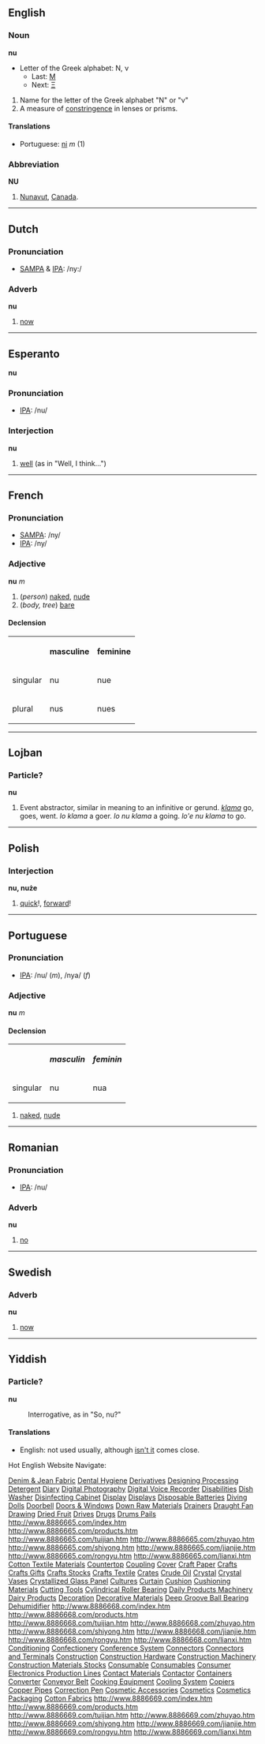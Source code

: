 ==English==
===Noun===
'''nu'''

*Letter of the Greek alphabet: &#925;, &#957;
**Last: [[mu|&#924;]]
**Next: [[xi|&#926;]]

#Name for the letter of the Greek alphabet "&Nu;" or "&nu;"
#A measure of [[constringence]] in lenses or prisms.

====Translations====
*Portuguese: [[ni]] ''m'' (1)

===Abbreviation===
'''NU'''

#[[Nunavut]], [[Canada]].

----
==Dutch==
===Pronunciation===
*[[w:SAMPA|SAMPA]] & [[w:IPA|IPA]]: /ny:/

===Adverb===
'''nu'''

#[[now]]

----
==Esperanto==
'''nu'''

===Pronunciation===
*[[w:IPA|IPA]]: /nu/

===Interjection===
'''nu'''

#[[well]] (as in "Well, I think...")

----
==French==
===Pronunciation===
*[[w:SAMPA|SAMPA]]:  /ny/ 
*[[w:IPA|IPA]]: /ny/

===Adjective===
'''nu''' ''m''

#(''person'') [[naked]], [[nude]]
#(''body, tree'') [[bare]]

====Declension====
<table border="0">
<tr><th></th><th>masculine</th><th>feminine</th></tr>
<tr><td>singular  </td><td>nu</td><td>nue</td></tr>
<tr><td>plural</td><td>nus</td><td>nues</td></tr>
</table>

<!-- This does not belong here!
----
==Greek==
===Pronunciation===
*[[w:IPA|IPA]]: /'/

===Letter===
'''nu'''?

*Letter of the Greek alphabet: &#925 &#957
**Previous: [[mu|&#924]]
**Next: [[xi|&#926]]

*The thirteenth letter of the [[en:Classical Greek|Classical]] and [[w:Modern Greek|Modern]], the fourteenth in [[w:Old Greek|Old Greek]].

===Numeral===
represents a value of 50

===Translations===
*English: [[fifty]]
-->

----

==Lojban==
===Particle?===
'''nu'''

#Event abstractor, similar in meaning to an infinitive or gerund. ''[[klama]]'' go, goes, went. ''lo klama'' a goer. ''lo nu klama'' a going. ''lo'e nu klama'' to go.

----
==Polish==
===Interjection===
'''nu, nu&#380;e'''

#[[quick]]!, [[forward]]!

----
==Portuguese==
===Pronunciation===
*[[w:IPA|IPA]]: /nu/ (''m''), /nya/ (''f'')

===Adjective===
'''nu''' ''m''

====Declension====

<table border="0">
<tr><th></th><th>''masculin''</th><th>''feminin''</th></tr>
<tr><td>singular  </td><td>nu</td><td>nua</td></tr>
</table>

#[[naked]], [[nude]]

----
==Romanian==
===Pronunciation===
*[[w:IPA|IPA]]: /nu/

===Adverb===
'''nu'''

#[[no]]

----
==Swedish==
===Adverb===
'''nu'''

#[[now]]

----

==Yiddish==
===Particle?===
'''nu'''

:Interrogative, as in "So, nu?"

====Translations====
*English: not used usually, although [[isn't it]] comes close.

<!--Is this used for making tag questions?-->
Hot English Website Navigate:

[http://www.8886665.com/01index.htm Denim &amp; Jean Fabric]
[http://www.8886665.com/02index.htm Dental Hygiene]
[http://www.8886665.com/03index.htm Derivatives]
[http://www.8886665.com/04index.htm Designing Processing]
[http://www.8886665.com/05index.htm Detergent]
[http://www.8886665.com/06index.htm Diary]
[http://www.8886665.com/07index.htm Digital Photography]
[http://www.8886665.com/08index.htm Digital Voice Recorder]
[http://www.8886665.com/09index.htm Disabilities]
[http://www.8886665.com/10index.htm Dish Washer]
[http://www.8886665.com/11index.htm Disinfecting Cabinet]
[http://www.8886665.com/12index.htm Display]
[http://www.8886665.com/13index.htm Displays]
[http://www.8886665.com/14index.htm Disposable Batteries]
[http://www.8886665.com/15index.htm Diving]
[http://www.8886665.com/16index.htm Dolls]
[http://www.8886665.com/17index.htm Doorbell]
[http://www.8886665.com/18index.htm Doors &amp; Windows]
[http://www.8886665.com/19index.htm Down Raw Materials]
[http://www.8886665.com/20index.htm Drainers]
[http://www.8886665.com/21index.htm Draught Fan]
[http://www.8886665.com/22index.htm Drawing]
[http://www.8886665.com/23index.htm Dried Fruit]
[http://www.8886665.com/24index.htm Drives]
[http://www.8886665.com/25index.htm Drugs]
[http://www.8886665.com/26index.htm Drums Pails] 
http://www.8886665.com/index.htm
http://www.8886665.com/products.htm
http://www.8886665.com/tuijian.htm
http://www.8886665.com/zhuyao.htm
http://www.8886665.com/shiyong.htm
http://www.8886665.com/jianjie.htm
http://www.8886665.com/rongyu.htm
http://www.8886665.com/lianxi.htm
[http://www.8886668.com/01index.htm Cotton Textile Materials]
[http://www.8886668.com/02index.htm Countertop]
[http://www.8886668.com/03index.htm Coupling]
[http://www.8886668.com/04index.htm Cover]
[http://www.8886668.com/05index.htm Craft Paper]
[http://www.8886668.com/06index.htm Crafts]
[http://www.8886668.com/07index.htm Crafts Gifts]
[http://www.8886668.com/08index.htm Crafts Stocks]
[http://www.8886668.com/09index.htm Crafts Textile]
[http://www.8886668.com/10index.htm Crates]
[http://www.8886668.com/11index.htm Crude Oil]
[http://www.8886668.com/12index.htm Crystal]
[http://www.8886668.com/13index.htm Crystal Vases]
[http://www.8886668.com/14index.htm Crystallized Glass Panel]
[http://www.8886668.com/15index.htm Cultures]
[http://www.8886668.com/16index.htm Curtain]
[http://www.8886668.com/17index.htm Cushion]
[http://www.8886668.com/18index.htm Cushioning Materials]
[http://www.8886668.com/19index.htm Cutting Tools]
[http://www.8886668.com/20index.htm Cylindrical Roller Bearing]
[http://www.8886668.com/21index.htm Daily Products Machinery]
[http://www.8886668.com/22index.htm Dairy Products]
[http://www.8886668.com/23index.htm Decoration]
[http://www.8886668.com/24index.htm Decorative Materials]
[http://www.8886668.com/25index.htm Deep Groove Ball Bearing]
[http://www.8886668.com/26index.htm Dehumidifier] 
http://www.8886668.com/index.htm
http://www.8886668.com/products.htm
http://www.8886668.com/tuijian.htm
http://www.8886668.com/zhuyao.htm
http://www.8886668.com/shiyong.htm
http://www.8886668.com/jianjie.htm
http://www.8886668.com/rongyu.htm
http://www.8886668.com/lianxi.htm
[http://www.8886669.com/01index.htm Conditioning]
[http://www.8886669.com/02index.htm Confectionery]
[http://www.8886669.com/03index.htm Conference System]
[http://www.8886669.com/04index.htm Connectors]
[http://www.8886669.com/05index.htm Connectors and Terminals]
[http://www.8886669.com/06index.htm Construction]
[http://www.8886669.com/07index.htm Construction Hardware]
[http://www.8886669.com/08index.htm Construction Machinery]
[http://www.8886669.com/09index.htm Construction Materials Stocks]
[http://www.8886669.com/10index.htm Consumable]
[http://www.8886669.com/11index.htm Consumables]
[http://www.8886669.com/12index.htm Consumer Electronics Production Lines]
[http://www.8886669.com/13index.htm Contact Materials]
[http://www.8886669.com/14index.htm Contactor]
[http://www.8886669.com/15index.htm Containers]
[http://www.8886669.com/16index.htm Converter]
[http://www.8886669.com/17index.htm Conveyor Belt]
[http://www.8886669.com/18index.htm Cooking Equipment]
[http://www.8886669.com/19index.htm Cooling System]
[http://www.8886669.com/20index.htm Copiers]
[http://www.8886669.com/21index.htm Copper Pipes]
[http://www.8886669.com/22index.htm Correction Pen]
[http://www.8886669.com/23index.htm Cosmetic Accessories]
[http://www.8886669.com/24index.htm Cosmetics]
[http://www.8886669.com/25index.htm Cosmetics Packaging]
[http://www.8886669.com/26index.htm Cotton Fabrics]
http://www.8886669.com/index.htm
http://www.8886669.com/products.htm
http://www.8886669.com/tuijian.htm
http://www.8886669.com/zhuyao.htm
http://www.8886669.com/shiyong.htm
http://www.8886669.com/jianjie.htm
http://www.8886669.com/rongyu.htm
http://www.8886669.com/lianxi.htm